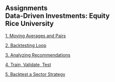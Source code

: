 ## Assignments<br>Data-Driven Investments: Equity<br>Rice University


[1. Moving Averages and Pairs](assignment1.html){target="_blank"}

[2. Backtesting Loop](assignment2.html){target="_blank"}

[3. Analyzing Recommendations](assignment3.html){target="_blank"}

[4. Train, Validate, Test](assignment4.html){target="_blank"}

[5. Backtest a Sector Strategy](assignment5.qmd.html){target="_blank"}

